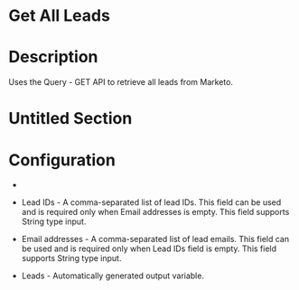 ﻿# Get All Leads

# Description

Uses the Query - GET API to
                retrieve all leads from Marketo.

# Untitled Section

# Configuration

* 
* Lead IDs - A comma-separated list of lead IDs. This field can be used and is required only when Email addresses is empty. This field supports String type input.
* Email addresses - A comma-separated list of lead emails. This field can be used and is required only when Lead IDs field is empty. This field supports String type input.









* Leads - Automatically generated output variable.
